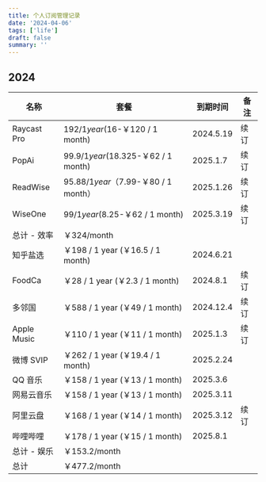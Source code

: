 ```yaml
---
title: 个人订阅管理记录
date: '2024-04-06'
tags: ['life']
draft: false
summary: ''
---
```


## 2024

| 名称        | 套餐                                   | 到期时间  | 备注 |
| ----------- | -------------------------------------- | --------- | ---- |
| Raycast Pro | $192 / 1 year ($16-￥120 / 1 month)     | 2024.5.19 | 续订 |
| PopAi       | $99.9 / 1 year ($18.325-￥62 / 1 month) | 2025.1.7  | 续订 |
| ReadWise    | $95.88 / 1 year（$7.99-￥80 / 1 month） | 2025.1.26 | 续订 |
| WiseOne     | $99 / 1 year ($8.25-￥62 / 1 month)     | 2025.3.19 | 续订 |
| 总计 - 效率 | ￥324/month                             |           |      |
| 知乎盐选    | ￥198 / 1 year (￥16.5 / 1 month)        | 2024.6.21 |      |
| FoodCa      | ￥28 / 1 year (￥2.3 / 1 month)          | 2024.8.1  | 续订 |
| 多邻国      | ￥588 / 1 year (￥49 / 1 month)          | 2024.12.4 | 续订 |
| Apple Music | ￥110 / 1 year (￥11 / 1 month)          | 2025.1.3  | 续订 |
| 微博 SVIP   | ￥262 / 1 year (￥19.4 / 1 month)        | 2025.2.24 |      |
| QQ 音乐     | ￥158 / 1 year (￥13 / 1 month)          | 2025.3.6  |      |
| 网易云音乐  | ￥158 / 1 year (￥13 / 1 month)          | 2025.3.11 |      |
| 阿里云盘    | ￥168 / 1 year (￥14 / 1 month)          | 2025.3.12 | 续订 |
| 哔哩哔哩    | ￥178 / 1 year (￥15 / 1 month)          | 2025.8.1  |      |
| 总计 - 娱乐 | ￥153.2/month                           |           |      |
| 总计        | ￥477.2/month                           |           |      |